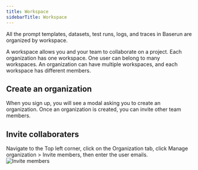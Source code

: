 ```yaml
---
title: Workspace
sidebarTitle: Workspace
---
```


All the prompt templates, datasets, test runs, logs, and traces in Baserun are organized by workspace.

A workspace allows you and your team to collaborate on a project. Each organization has one workspace. One user can belong to many workspaces. An organization can have multiple workspaces, and each workspace has different members.

## Create an organization

When you sign up, you will see a modal asking you to create an organization. Once an organization is created, you can invite other team members.

## Invite collaboraters

Navigate to the Top left corner, click on the Organization tab, click Manage organization > Invite members, then enter the user emails.
![Invite members](/images/invite-members.png)
